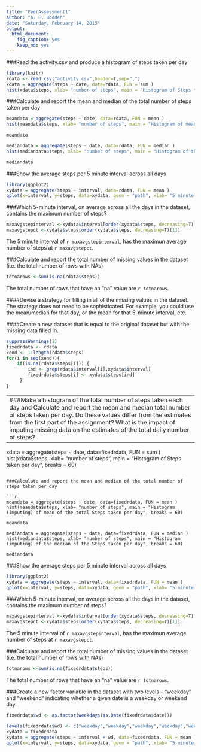 ```yaml
---
title: "PeerAssessment1"
author: "A. E. Bodden"
date: "Saturday, February 14, 2015"
output:
  html_document:
    fig_caption: yes
    keep_md: yes
---
```


###Read the activity.csv and produce a histogram of steps taken per day
```r
library(knitr)
rdata <- read.csv("activity.csv",header=T,sep=",")
xdata = aggregate(steps ~ date, data=rdata, FUN = sum )
hist(xdata$steps, xlab= "number of steps", main = "Histogram of Steps taken per day", breaks = 60)
```

###Calculate and report the mean and median of the total number of steps taken per day 

```r
meandata = aggregate(steps ~ date, data=rdata, FUN = mean )
hist(meandata$steps, xlab= "number of steps", main = "Histogram of mean of the total Steps taken per day", breaks = 60)

meandata

mediandata = aggregate(steps ~ date, data=rdata, FUN = median )
hist(mediandata$steps, xlab= "number of steps", main = "Histogram of the median of the Steps taken per day", breaks = 60)

mediandata
```
###Show the average steps per 5 minute interval across all days

```r
library(ggplot2)
xydata = aggregate(steps ~ interval, data=rdata, FUN = mean )
qplot(x=interval, y=steps, data=xydata, geom = "path", xlab= "5 minute intervals", main = "Avg Number of Steps per 5 min interval across all day")
```

###Which 5-minute interval, on average across all the days in the dataset, contains the maximum number of steps?
```r
maxavgstepinterval <-xydata$interval[order(xydata$steps, decreasing=T)[1]]
maxavgstepct <-xydata$steps[order(xydata$steps, decreasing=T)[1]]

```
The 5 minute interval of `r maxavgstepinterval`, has the maximun average number of steps at `r maxavgstepct`.



###Calculate and report the total number of missing values in the dataset (i.e. the total number of rows with NAs)
```r
totnarows <-sum(is.na(rdata$steps))
```
The total number of rows that have an "na" value are `r totnarows`.

####Devise a strategy for filling in all of the missing values in the dataset. The strategy does not need to be sophisticated. For example, you could use the mean/median for that day, or the mean for that 5-minute interval, etc.

####Create a new dataset that is equal to the original dataset but with the missing data filled in.
```r
suppressWarnings(1)
fixedrdata <- rdata
xend <- 1:length(rdata$steps)
for(i in seq(xend)){
    if(is.na(rdata$steps[i])) {
        ind <- grep(rdata$interval[i],xydata$interval)
        fixedrdata$steps[i] <- xydata$steps[ind]
     }
}

```

---
###Make a histogram of the total number of steps taken each day and Calculate and report the mean and median total number of steps taken per day. Do these values differ from the estimates from the first part of the assignment? What is the impact of imputing missing data on the estimates of the total daily number of steps?
---
xdata = aggregate(steps ~ date, data=fixedrdata, FUN = sum )
hist(xdata$steps, xlab= "number of steps", main = "Histogram of Steps taken per day", breaks = 60)
```

###Calculate and report the mean and median of the total number of steps taken per day 

```r
meandata = aggregate(steps ~ date, data=fixedrdata, FUN = mean )
hist(meandata$steps, xlab= "number of steps", main = "Histogram (imputing) of mean of the total Steps taken per day", breaks = 60)

meandata

mediandata = aggregate(steps ~ date, data=fixedrdata, FUN = median )
hist(mediandata$steps, xlab= "number of steps", main = "Histogram (imputing) of the median of the Steps taken per day", breaks = 60)

mediandata
```
###Show the average steps per 5 minute interval across all days

```r
library(ggplot2)
xydata = aggregate(steps ~ interval, data=fixedrdata, FUN = mean )
qplot(x=interval, y=steps, data=xydata, geom = "path", xlab= "5 minute intervals", main = "(imputing) Avg Number of Steps per 5 min interval across all day")
```

###Which 5-minute interval, on average across all the days in the dataset, contains the maximum number of steps?
```r
maxavgstepinterval <-xydata$interval[order(xydata$steps, decreasing=T)[1]]
maxavgstepct <-xydata$steps[order(xydata$steps, decreasing=T)[1]]

```
The 5 minute interval of `r maxavgstepinterval`, has the maximun average number of steps at `r maxavgstepct`.



###Calculate and report the total number of missing values in the dataset (i.e. the total number of rows with NAs)
```r
totnarows <-sum(is.na(fixedrdata$steps))
```
The total number of rows that have an "na" value are `r totnarows`.


###Create a new factor variable in the dataset with two levels – “weekday” and “weekend” indicating whether a given date is a weekday or weekend day.
```r
fixedrdata$wd <- as.factor(weekdays(as.Date(fixedrdata$date)))

levels(fixedrdata$wd) <- c("weekday","weekday","weekday","weekday","weekday","weekend","weekend")
xydata = fixedrdata
xydata = aggregate(steps ~ interval + wd, data=fixedrdata, FUN = mean )
qplot(x=interval, y=steps, data=xydata, geom = "path", xlab= "5 minute intervals", main = "(imputing) Avg Number of Steps per 5 min interval across all day",facets = wd~.)
```
